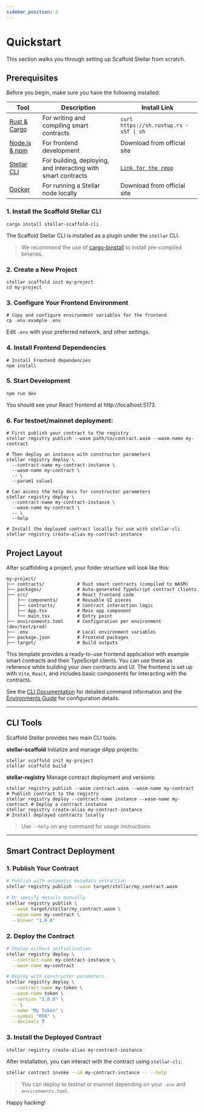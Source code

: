 ```yaml
---
sidebar_position: 2
---
```


# Quickstart

This section walks you through setting up Scaffold Stellar from scratch.

## Prerequisites

Before you begin, make sure you have the following installed:

| Tool | Description | Install Link |
| --- | --- | --- |
| [Rust & Cargo](https://www.rust-lang.org/tools/install) | For writing and compiling smart contracts | `curl https://sh.rustup.rs -sSf \| sh` |
| [Node.js & npm](https://nodejs.org/) | For frontend development | Download from official site |
| [Stellar CLI](https://github.com/stellar/stellar-cli) | For building, deploying, and interacting with smart contracts | [`Link for the repo`](https://github.com/stellar/stellar-cli) |
| [Docker](https://docs.docker.com/get-started/) | For running a Stellar node locally | Download from official site |

### 1. Install the Scaffold Stellar CLI

```
cargo install stellar-scaffold-cli
```

The Scaffold Stellar CLI is installed as a plugin under the `stellar` CLI.

> We recommend the use of [cargo-binstall](https://github.com/cargo-bins/cargo-binstall) to install pre-compiled binaries.

### 2. Create a New Project

```
stellar scaffold init my-project
cd my-project
```

### 3. Configure Your Frontend Environment

```
# Copy and configure environment variables for the frontend
cp .env.example .env
```

Edit `.env` with your preferred network, and other settings.

### 4. Install Frontend Dependencies

```
# Install Frontend dependencies
npm install
```

### 5. Start Development

```
npm run dev
```

You should see your React frontend at http://localhost:5173.

### 6. For testnet/mainnet deployment:

```
# First publish your contract to the registry
stellar registry publish --wasm path/to/contract.wasm --wasm-name my-contract

# Then deploy an instance with constructor parameters
stellar registry deploy \
  --contract-name my-contract-instance \
  --wasm-name my-contract \
  -- \
  --param1 value1

# Can access the help docs for constructor parameters
stellar registry deploy \
  --contract-name my-contract-instance \
  --wasm-name my-contract \
  -- \
  --help

# Install the deployed contract locally for use with stellar-cli
stellar registry create-alias my-contract-instance
```

## Project Layout

After scaffolding a project, your folder structure will look like this:

```
my-project/
├── contracts/            # Rust smart contracts (compiled to WASM)
├── packages/             # Auto-generated TypeScript contract clients
├── src/                  # React frontend code
│   ├── components/       # Reusable UI pieces
│   ├── contracts/        # Contract interaction logic
│   ├── App.tsx           # Main app component
│   └── main.tsx          # Entry point
├── environments.toml     # Configuration per environment (dev/test/prod)
├── .env                  # Local environment variables
├── package.json          # Frontend packages
├── target/               # Build outputs
```

This template provides a ready-to-use frontend application with example smart contracts and their TypeScript clients. You can use these as reference while building your own contracts and UI. The frontend is set up with `Vite`, `React`, and includes basic components for interacting with the contracts.

See the [CLI Documentation](./cli.md) for detailed command information and the [Environments Guide](./environments.md) for configuration details.

---

## CLI Tools

Scaffold Stellar provides two main CLI tools:

**stellar-scaffold** Initialize and manage dApp projects:

```
stellar scaffold init my-project
stellar scaffold build
```

**stellar-registry** Manage contract deployment and versions:

```
stellar registry publish --wasm contract.wasm --wasm-name my-contract    # Publish contract to the registry
stellar registry deploy --contract-name instance --wasm-name my-contract # Deploy a contract instance
stellar registry create-alias my-contract-instance                       # Install deployed contracts locally
```

> Use `--help` on any command for usage instructions.

---

## Smart Contract Deployment

### 1. Publish Your Contract

```bash
# Publish with automatic metadata extraction
stellar registry publish --wasm target/stellar/my_contract.wasm

# Or specify details manually
stellar registry publish \
  --wasm target/stellar/my_contract.wasm \
  --wasm-name my-contract \
  --binver "1.0.0"
```

### 2. Deploy the Contract

```bash
# Deploy without initialization
stellar registry deploy \
  --contract-name my-contract-instance \
  --wasm-name my-contract

# Deploy with constructor parameters
stellar registry deploy \
  --contract-name my-token \
  --wasm-name token \
  --version "1.0.0" \
  -- \
  --name "My Token" \
  --symbol "MTK" \
  --decimals 7
```

### 3. Install the Deployed Contract

```bash
stellar registry create-alias my-contract-instance
```

After installation, you can interact with the contract using `stellar-cli`:

```bash
stellar contract invoke --id my-contract-instance -- --help
```

> You can deploy to testnet or mainnet depending on your `.env` and `environments.toml`.

Happy hacking!
